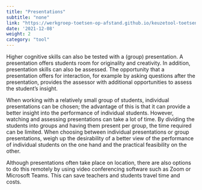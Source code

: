 ```yaml
---
title: "Presentations"
subtitle: "none"
link: "https://werkgroep-toetsen-op-afstand.github.io/keuzetool-toetsen/en/methods/presentation/"
date: '2021-12-08'
weight: 2
category: "tool"
---
```


Higher cognitive skills can also be tested with a (group) presentation. A presentation offers students room for originality and creativity. In addition, presentation skills can also be assessed. The opportunity that a presentation offers for interaction, for example by asking questions after the presentation, provides the assessor with additional opportunities to assess the student's insight.

When working with a relatively small group of students, individual presentations can be chosen; the advantage of this is that it can provide a better insight into the performance of individual students. However, watching and assessing presentations can take a lot of time. By dividing the students into groups and having them present per group, the time required can be limited. When choosing between individual presentations or group presentations, weigh up the desirability of a better view of the performance of individual students on the one hand and the practical feasibility on the other.

Although presentations often take place on location, there are also options to do this remotely by using video conferencing software such as Zoom or Microsoft Teams. This can save teachers and students travel time and costs.
